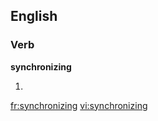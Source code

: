 ==English==

===Verb===
'''synchronizing'''

# {{third-person singular of|[[synchronize]]}}

[[fr:synchronizing]]
[[vi:synchronizing]]